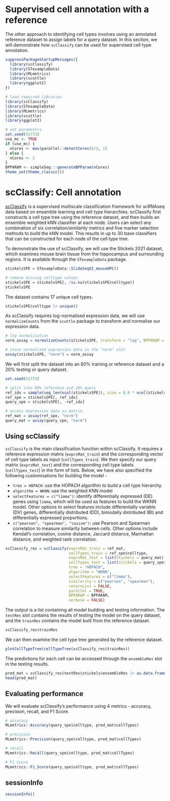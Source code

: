# Supervised cell annotation with a reference

The other approach to identifying cell types involves using an annotated reference dataset to assign labels for a query dataset. In this section, we will demonstrate how `scClassify` can be used for supervised cell type annotation.

```r
suppressPackageStartupMessages({
  library(scClassify)
  library(STexampleData)
  library(MLmetrics)
  library(scuttle)
  library(ggplot2)
})
```

```r
# load required libraries
library(scClassify)
library(STexampleData)
library(MLmetrics)
library(scuttle)
library(ggplot2)
```

```r
# set parameters
set.seed(51773)
use_mc <- TRUE
if (use_mc) {
  nCores <- max(parallel::detectCores()/2, 1)
} else {
  nCores <- 2
}
BPPARAM <- simpleSeg:::generateBPParam(nCores)
theme_set(theme_classic())
```

# scClassify: Cell annotation

[scClassify](https://new.bioconductor.org/packages/release/bioc/html/scClassify.html) is a supervised multiscale classification framework for scRNAseq data based on ensemble learning and cell type hierarchies. scClassify first constructs a cell type tree using the reference dataset, and then builds an ensemble weighted kNN classifier at each node. Users can select any combination of six correlation/similarity metrics and five marker selection methods to build the kNN model. This results in up to 30 base classifiers that can be constructed for each node of the cell type tree.

To demonstrate the use of scClassify, we will use the Stickels 2021 dataset, which examines mouse brain tissue from the hippocampus and surrounding regions. It is available through the `STexampleData` package.

```r
stickelsSPE = STexampleData::SlideSeqV2_mouseHPC()

# remove missing celltype values
stickelsSPE = stickelsSPE[, !is.na(stickelsSPE$celltype)]
stickelsSPE
```

The dataset contains 17 unique cell types.

```r
stickelsSPE$celltype |> unique()
```

As scClassify requires log-normalised expression data, we will use `normalizeCounts` from the `scuttle` package to transform and normalise our expression data.

```r
# log normalisation
norm_assay = normalizeCounts(stickelsSPE, transform = "log", BPPARAM = BiocParallel::MulticoreParam(workers = 8))

# store normalised expression data in the "norm" slot
assay(stickelsSPE, "norm") = norm_assay
```

We will first split the dataset into an 80% training or reference dataset and a 20% testing or query dataset.

```r
set.seed(51773)

# split into 80% reference and 20% query
ref_idx = sample(seq_len(ncol(stickelsSPE)), size = 0.8 * ncol(stickelsSPE))
ref_spe = stickelsSPE[, ref_idx]
query_spe = stickelsSPE[, -ref_idx]

# access expression data as matrix
ref_mat = assay(ref_spe, "norm")
query_mat = assay(query_spe, "norm")
```

## Using scClassify

`scClassify` is the main classification function within scClassify. It requires a reference expression matrix (`exprsMat_train`) and the corresponding vector of cell type labels as input (`cellTypes_train`). We then specify our query matrix (`exprsMat_test`) and the corresponding cell type labels (`cellTypes_test`) in the form of lists. Below, we have also specified the following customisations for building the model -

-   `tree = HOPACH`: use the HOPACH algorithm to build a cell type hierarchy.
-   `algorithm = WKNN`: use the weighted KNN model
-   `selectFeatures = c("limma")`: identify differentially expressed (DE) genes using `limma`, which will be used as features to build the WKNN model. Other options to select features include differentially variable (DV) genes, differentially distributed (DD), bimodally distributed (BI) and differentially expressed proportions.
-   `c("pearson", "spearman", "cosine")`: use Pearson and Spearman correlation to measure similarity between cells. Other options include Kendall's correlation, cosine distance, Jaccard distance, Manhattan distance, and weighted rank correlation.

```r
scClassify_res = scClassify(exprsMat_train = ref_mat,
                            cellTypes_train = ref_spe$celltype,
                            exprsMat_test = list(stickels = query_mat),
                            cellTypes_test = list(stickels = query_spe$celltype),
                            tree = "HOPACH",
                            algorithm = "WKNN",
                            selectFeatures = c("limma"),
                            similarity = c("pearson", "spearman"),
                            returnList = FALSE,
                            parallel = TRUE,
                            BPPARAM = BPPARAM,
                            verbose = FALSE)
```

The output is a list containing all model building and testing information. The `testRes` slot contains the results of testing the model on the query dataset, and the `trainRes` contains the model built from the reference dataset.

```r
scClassify_res$trainRes
```

We can then examine the cell type tree generated by the reference dataset.

```r
plotCellTypeTree(cellTypeTree(scClassify_res$trainRes))
```

The predictions for each cell can be accessed through the `ensembleRes` slot in the testing results.

```r
pred_mat = scClassify_res$testRes$stickels$ensembleRes |> as.data.frame()
head(pred_mat)
```

## Evaluating performance

We will evaluate scClassify's performance using 4 metrics - accuracy, precision, recall, and F1 Score.

```r
# accuracy
MLmetrics::Accuracy(query_spe$celltype, pred_mat$cellTypes)
```

```r
# precision
MLmetrics::Precision(query_spe$celltype, pred_mat$cellTypes)
```

```r
# recall
MLmetrics::Recall(query_spe$celltype, pred_mat$cellTypes)
```

```r
# F1 Score
MLmetrics::F1_Score(query_spe$celltype, pred_mat$cellTypes)
```


<!-- ## Choosing between clustering and annotation -->

## sessionInfo

```r
sessionInfo()
```
